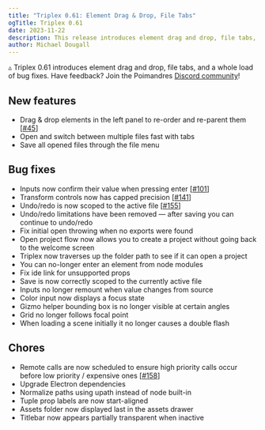 ```yaml
---
title: "Triplex 0.61: Element Drag & Drop, File Tabs"
ogTitle: Triplex 0.61
date: 2023-11-22
description: This release introduces element drag and drop, file tabs, and a whole load of bug fixes.
author: Michael Dougall
---
```


▵ Triplex 0.61 introduces element drag and drop, file tabs, and a whole load of bug fixes. Have feedback? Join the Poimandres [Discord community](https://discord.gg/SUHCwfEk)!

## New features

- Drag & drop elements in the left panel to re-order and re-parent them [[#45](https://github.com/trytriplex/triplex/issues/45)]
- Open and switch between multiple files fast with tabs
- Save all opened files through the file menu

## Bug fixes

- Inputs now confirm their value when pressing enter [[#101](https://github.com/trytriplex/triplex/issues/101)]
- Transform controls now has capped precision [[#141](https://github.com/trytriplex/triplex/issues/141)]
- Undo/redo is now scoped to the active file [[#155](https://github.com/trytriplex/triplex/issues/155)]
- Undo/redo limitations have been removed — after saving you can continue to undo/redo
- Fix initial open throwing when no exports were found
- Open project flow now allows you to create a project without going back to the welcome screen
- Triplex now traverses up the folder path to see if it can open a project
- You can no-longer enter an element from node modules
- Fix ide link for unsupported props
- Save is now correctly scoped to the currently active file
- Inputs no longer remount when value changes from source
- Color input now displays a focus state
- Gizmo helper bounding box is no longer visible at certain angles
- Grid no longer follows focal point
- When loading a scene initially it no longer causes a double flash

## Chores

- Remote calls are now scheduled to ensure high priority calls occur before low priority / expensive ones [[#158](https://github.com/trytriplex/triplex/issues/158)]
- Upgrade Electron dependencies
- Normalize paths using upath instead of node built-in
- Tuple prop labels are now start-aligned
- Assets folder now displayed last in the assets drawer
- Titlebar now appears partially transparent when inactive
